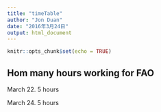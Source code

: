 ```yaml
---
title: "timeTable"
author: "Jon Duan"
date: "2016年3月24日"
output: html_document
---
```


```r
knitr::opts_chunk$set(echo = TRUE)
```

## Hom many hours working for FAO

March 22. 5 hours

March 24. 5 hours